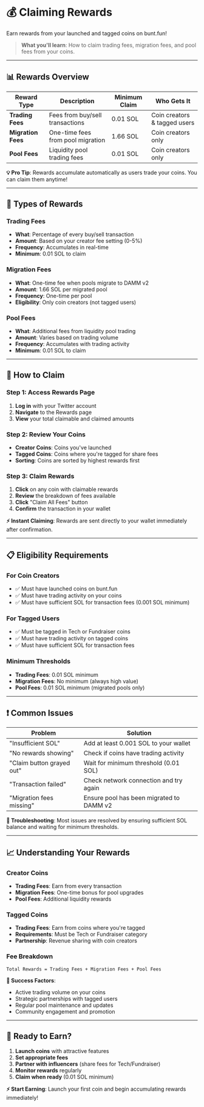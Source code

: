 # 💰 Claiming Rewards

Earn rewards from your launched and tagged coins on bunt.fun!

> **What you'll learn**: How to claim trading fees, migration fees, and pool fees from your coins.

---

## 📊 Rewards Overview

| Reward Type | Description | Minimum Claim | Who Gets It |
|-------------|-------------|---------------|-------------|
| **Trading Fees** | Fees from buy/sell transactions | 0.01 SOL | Coin creators & tagged users |
| **Migration Fees** | One-time fees from pool migration | 1.66 SOL | Coin creators only |
| **Pool Fees** | Liquidity pool trading fees | 0.01 SOL | Coin creators only |

**💡 Pro Tip**: Rewards accumulate automatically as users trade your coins. You can claim them anytime!

---

## 🎯 Types of Rewards

### Trading Fees
- **What**: Percentage of every buy/sell transaction
- **Amount**: Based on your creator fee setting (0-5%)
- **Frequency**: Accumulates in real-time
- **Minimum**: 0.01 SOL to claim

### Migration Fees
- **What**: One-time fee when pools migrate to DAMM v2
- **Amount**: 1.66 SOL per migrated pool
- **Frequency**: One-time per pool
- **Eligibility**: Only coin creators (not tagged users)

### Pool Fees
- **What**: Additional fees from liquidity pool trading
- **Amount**: Varies based on trading volume
- **Frequency**: Accumulates with trading activity
- **Minimum**: 0.01 SOL to claim

---

## 🚀 How to Claim

### Step 1: Access Rewards Page
1. **Log in** with your Twitter account
2. **Navigate** to the Rewards page
3. **View** your total claimable and claimed amounts

### Step 2: Review Your Coins
- **Creator Coins**: Coins you've launched
- **Tagged Coins**: Coins where you're tagged for share fees
- **Sorting**: Coins are sorted by highest rewards first

### Step 3: Claim Rewards
1. **Click** on any coin with claimable rewards
2. **Review** the breakdown of fees available
3. **Click** "Claim All Fees" button
4. **Confirm** the transaction in your wallet

**⚡ Instant Claiming**: Rewards are sent directly to your wallet immediately after confirmation.

---

## 📋 Eligibility Requirements

### For Coin Creators
- ✅ Must have launched coins on bunt.fun
- ✅ Must have trading activity on your coins
- ✅ Must have sufficient SOL for transaction fees (0.001 SOL minimum)

### For Tagged Users
- ✅ Must be tagged in Tech or Fundraiser coins
- ✅ Must have trading activity on tagged coins
- ✅ Must have sufficient SOL for transaction fees

### Minimum Thresholds
- **Trading Fees**: 0.01 SOL minimum
- **Migration Fees**: No minimum (always high value)
- **Pool Fees**: 0.01 SOL minimum (migrated pools only)

---

## ❗ Common Issues

| Problem | Solution |
|---------|----------|
| "Insufficient SOL" | Add at least 0.001 SOL to your wallet |
| "No rewards showing" | Check if coins have trading activity |
| "Claim button grayed out" | Wait for minimum threshold (0.01 SOL) |
| "Transaction failed" | Check network connection and try again |
| "Migration fees missing" | Ensure pool has been migrated to DAMM v2 |

**🔧 Troubleshooting**: Most issues are resolved by ensuring sufficient SOL balance and waiting for minimum thresholds.

---

## 📈 Understanding Your Rewards

### Creator Coins
- **Trading Fees**: Earn from every transaction
- **Migration Fees**: One-time bonus for pool upgrades
- **Pool Fees**: Additional liquidity rewards

### Tagged Coins
- **Trading Fees**: Earn from coins where you're tagged
- **Requirements**: Must be Tech or Fundraiser category
- **Partnership**: Revenue sharing with coin creators

### Fee Breakdown
```
Total Rewards = Trading Fees + Migration Fees + Pool Fees
```

**🎯 Success Factors**:
- Active trading volume on your coins
- Strategic partnerships with tagged users
- Regular pool maintenance and updates
- Community engagement and promotion

---

## 🚀 Ready to Earn?

1. **Launch coins** with attractive features
2. **Set appropriate fees**
3. **Partner with influencers** (share fees for Tech/Fundraiser)
4. **Monitor rewards** regularly
5. **Claim when ready** (0.01 SOL minimum)

**⚡ Start Earning**: Launch your first coin and begin accumulating rewards immediately!
